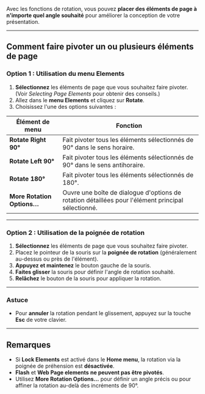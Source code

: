 Avec les fonctions de rotation, vous pouvez **placer des éléments de page à n'importe quel angle souhaité** pour améliorer la conception de votre présentation.

***

## Comment faire pivoter un ou plusieurs éléments de page

### Option 1 : Utilisation du menu Elements

1. **Sélectionnez** les éléments de page que vous souhaitez faire pivoter. (Voir *Selecting Page Elements* pour obtenir des conseils.)
2. Allez dans le **menu Elements** et cliquez sur **Rotate**.
3. Choisissez l'une des options suivantes :

| Élément de menu            | Fonction                                                                                           |
| -------------------------- | -------------------------------------------------------------------------------------------------- |
| **Rotate Right 90°**       | Fait pivoter tous les éléments sélectionnés de 90° dans le sens horaire.                           |
| **Rotate Left 90°**        | Fait pivoter tous les éléments sélectionnés de 90° dans le sens antihoraire.                       |
| **Rotate 180°**            | Fait pivoter tous les éléments sélectionnés de 180°.                                               |
| **More Rotation Options…** | Ouvre une boîte de dialogue d'options de rotation détaillées pour l'élément principal sélectionné. |

***

### Option 2 : Utilisation de la poignée de rotation

1. **Sélectionnez** les éléments de page que vous souhaitez faire pivoter.
2. Placez le pointeur de la souris sur la **poignée de rotation** (généralement au-dessus ou près de l'élément).
3. **Appuyez et maintenez** le bouton gauche de la souris.
4. **Faites glisser** la souris pour définir l'angle de rotation souhaité.
5. **Relâchez** le bouton de la souris pour appliquer la rotation.

***

### Astuce

* Pour **annuler** la rotation pendant le glissement, appuyez sur la touche **Esc** de votre clavier.

***

## Remarques

* Si **Lock Elements** est activé dans le **Home menu**, la rotation via la poignée de préhension est **désactivée**.
* **Flash** et **Web Page elements** **ne peuvent pas être pivotés**.
* Utilisez **More Rotation Options…** pour définir un angle précis ou pour affiner la rotation au-delà des incréments de 90°.
